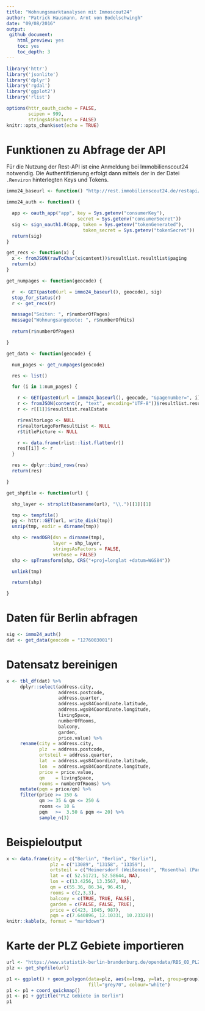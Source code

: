 ```yaml
---
title: "Wohnungsmarktanalysen mit Immoscout24"
author: "Patrick Hausmann, Arnt von Bodelschwingh"
date: "09/08/2016"
output:
 github_document:
    html_preview: yes
    toc: yes
    toc_depth: 3
---
```


```r
library('httr')
library('jsonlite')
library('dplyr')
library('rgdal')
library('ggplot2')
library('rlist')

options(httr_oauth_cache = FALSE,
        scipen = 999,
        stringsAsFactors = FALSE)
knitr::opts_chunk$set(echo = TRUE)

```

# Funktionen zu Abfrage der API

Für die Nutzung der Rest-API ist eine Anmeldung bei Immobilienscout24 notwendig. Die Authentifizierung erfolgt dann mittels der in der Datei `.Renviron`
hinterlegten Keys und Tokens.

```r

immo24_baseurl <- function() "http://rest.immobilienscout24.de/restapi/api/search/v1.0/search/region?realestatetype=apartmentrent&geocodes="

immo24_auth <- function() {

  app <- oauth_app("app", key = Sys.getenv("consumerKey"),
                          secret = Sys.getenv("consumerSecret"))
  sig <- sign_oauth1.0(app, token = Sys.getenv("tokenGenerated"),
                            token_secret = Sys.getenv("tokenSecret"))
  return(sig)
}

get_recs <- function(x) {
  x <- fromJSON(rawToChar(x$content))$resultlist.resultlist$paging
  return(x)
}

get_numpages <- function(geocode) {

  r  <- GET(paste0(url = immo24_baseurl(), geocode), sig)
  stop_for_status(r)
  r <- get_recs(r)

  message("Seiten: ", r$numberOfPages)
  message("Wohnungsangebote: ", r$numberOfHits)
  
  return(r$numberOfPages)

}

get_data <- function(geocode) {

  num_pages <- get_numpages(geocode)

  res <- list()

  for (i in 1:num_pages) {

    r <- GET(paste0(url = immo24_baseurl(), geocode, "&pagenumber=", i), sig)
    r <- fromJSON(content(r, "text", encoding="UTF-8"))$resultlist.resultlist$resultlistEntries$resultlistEntry
    r <- r[[1]]$resultlist.realEstate

    r$realtorLogo <- NULL
    r$realtorLogoForResultList <- NULL
    r$titlePicture <- NULL

    r <- data.frame(rlist::list.flatten(r))
    res[[i]] <- r
  }

  res <- dplyr::bind_rows(res)
  return(res)

}

get_shpfile <- function(url) {

  shp_layer <- strsplit(basename(url), "\\.")[[1]][1]

  tmp <- tempfile()
  pg <- httr::GET(url, write_disk(tmp))
  unzip(tmp, exdir = dirname(tmp))

  shp <- readOGR(dsn = dirname(tmp), 
                 layer = shp_layer, 
                 stringsAsFactors = FALSE, 
                 verbose = FALSE)
  shp <- spTransform(shp, CRS("+proj=longlat +datum=WGS84"))

  unlink(tmp)

  return(shp)

}

```

# Daten für Berlin abfragen

```r

sig <- immo24_auth()
dat <- get_data(geocode = "1276003001")

```

# Datensatz bereinigen

```r

x <- tbl_df(dat) %>%
     dplyr::select(address.city,
                   address.postcode, 
                   address.quarter, 
                   address.wgs84Coordinate.latitude, 
                   address.wgs84Coordinate.longitude,
                   livingSpace, 
                   numberOfRooms, 
                   balcony,
                   garden,
                   price.value) %>%
     rename(city = address.city,
            plz  = address.postcode, 
            ortsteil = address.quarter, 
            lat  = address.wgs84Coordinate.latitude, 
            lon  = address.wgs84Coordinate.longitude,
            price = price.value, 
            qm    = livingSpace,
            rooms = numberOfRooms) %>%
     mutate(pqm = price/qm) %>%
     filter(price >= 150 & 
            qm >= 35 & qm <= 250 & 
            rooms <= 10 &
            pqm   >=  3.50 & pqm <= 20) %>%
            sample_n(3)

```

# Beispieloutput

```r

x <- data.frame(city = c("Berlin", "Berlin", "Berlin"),
                plz = c("13089", "13158", "13359"),
                ortsteil = c("Heinersdorf (Weißensee)", "Rosenthal (Pankow)", "Wedding (Wedding)"),
                lat = c( 52.51721, 52.58644, NA),
                lon = c(13.4256, 13.3567, NA),
                qm = c(55.36, 86.34, 96.45), 
                rooms = c(2,3,3), 
                balcony = c(TRUE, TRUE, FALSE),
                garden = c(FALSE, FALSE, TRUE),
                price = c(423, 1045, 987),
                pqm = c(7.640896, 12.10331, 10.23328))
knitr::kable(x, format = "markdown")

```

# Karte der PLZ Gebiete importieren

```r

url <- "https://www.statistik-berlin-brandenburg.de/opendata/RBS_OD_PLZ_2015_12.zip"
plz <- get_shpfile(url)

p1 <- ggplot() + geom_polygon(data=plz, aes(x=long, y=lat, group=group), 
                              fill="grey70", colour="white")
p1 <- p1 + coord_quickmap()
p1 <- p1 + ggtitle("PLZ Gebiete in Berlin")
p1

```


